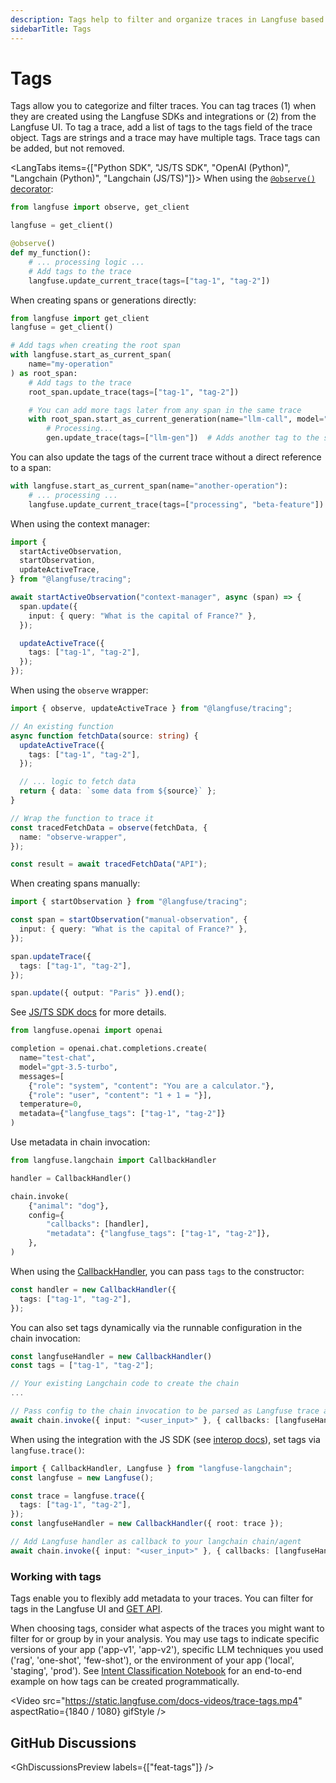 ```yaml
---
description: Tags help to filter and organize traces in Langfuse based on use case, functions/apis used, environment and other criteria.
sidebarTitle: Tags
---
```


# Tags

Tags allow you to categorize and filter traces.
You can tag traces (1) when they are created using the Langfuse SDKs and integrations or (2) from the Langfuse UI.
To tag a trace, add a list of tags to the tags field of the trace object.
Tags are strings and a trace may have multiple tags.
Trace tags can be added, but not removed.

<LangTabs items={["Python SDK", "JS/TS SDK", "OpenAI (Python)", "Langchain (Python)", "Langchain (JS/TS)"]}>
<Tab>
When using the [`@observe()` decorator](/docs/sdk/python/decorators):

```python
from langfuse import observe, get_client

langfuse = get_client()

@observe()
def my_function():
    # ... processing logic ...
    # Add tags to the trace
    langfuse.update_current_trace(tags=["tag-1", "tag-2"])
```

When creating spans or generations directly:

```python
from langfuse import get_client
langfuse = get_client()

# Add tags when creating the root span
with langfuse.start_as_current_span(
    name="my-operation"
) as root_span:
    # Add tags to the trace
    root_span.update_trace(tags=["tag-1", "tag-2"])

    # You can add more tags later from any span in the same trace
    with root_span.start_as_current_generation(name="llm-call", model="gpt-4o") as gen:
        # Processing...
        gen.update_trace(tags=["llm-gen"])  # Adds another tag to the same trace
```

You can also update the tags of the current trace without a direct reference to a span:

```python
with langfuse.start_as_current_span(name="another-operation"):
    # ... processing ...
    langfuse.update_current_trace(tags=["processing", "beta-feature"])
```

</Tab>
<Tab title="JS/TS SDK">

When using the context manager:

```ts
import {
  startActiveObservation,
  startObservation,
  updateActiveTrace,
} from "@langfuse/tracing";

await startActiveObservation("context-manager", async (span) => {
  span.update({
    input: { query: "What is the capital of France?" },
  });

  updateActiveTrace({
    tags: ["tag-1", "tag-2"],
  });
});
```

When using the `observe` wrapper:

```ts
import { observe, updateActiveTrace } from "@langfuse/tracing";

// An existing function
async function fetchData(source: string) {
  updateActiveTrace({
    tags: ["tag-1", "tag-2"],
  });

  // ... logic to fetch data
  return { data: `some data from ${source}` };
}

// Wrap the function to trace it
const tracedFetchData = observe(fetchData, {
  name: "observe-wrapper",
});

const result = await tracedFetchData("API");
```

When creating spans manually:

```ts
import { startObservation } from "@langfuse/tracing";

const span = startObservation("manual-observation", {
  input: { query: "What is the capital of France?" },
});

span.updateTrace({
  tags: ["tag-1", "tag-2"],
});

span.update({ output: "Paris" }).end();
```

See [JS/TS SDK docs](/docs/sdk/typescript/guide) for more details.

</Tab>
<Tab>

```python
from langfuse.openai import openai

completion = openai.chat.completions.create(
  name="test-chat",
  model="gpt-3.5-turbo",
  messages=[
    {"role": "system", "content": "You are a calculator."},
    {"role": "user", "content": "1 + 1 = "}],
  temperature=0,
  metadata={"langfuse_tags": ["tag-1", "tag-2"]}
)
```

</Tab>
<Tab title="Langchain (Python)">

Use metadata in chain invocation:

```python
from langfuse.langchain import CallbackHandler

handler = CallbackHandler()

chain.invoke(
    {"animal": "dog"},
    config={
        "callbacks": [handler],
        "metadata": {"langfuse_tags": ["tag-1", "tag-2"]},
    },
)
```

</Tab>
<Tab title="Langchain (JS/TS)">

When using the [CallbackHandler](/integrations/frameworks/langchain), you can pass `tags` to the constructor:

```ts
const handler = new CallbackHandler({
  tags: ["tag-1", "tag-2"],
});
```

You can also set tags dynamically via the runnable configuration in the chain invocation:

```ts
const langfuseHandler = new CallbackHandler()
const tags = ["tag-1", "tag-2"];

// Your existing Langchain code to create the chain
...

// Pass config to the chain invocation to be parsed as Langfuse trace attributes
await chain.invoke({ input: "<user_input>" }, { callbacks: [langfuseHandler], tags: tags });
```

When using the integration with the JS SDK (see [interop docs](/integrations/frameworks/langchain#interoperability)), set tags via `langfuse.trace()`:

```ts
import { CallbackHandler, Langfuse } from "langfuse-langchain";
const langfuse = new Langfuse();

const trace = langfuse.trace({
  tags: ["tag-1", "tag-2"],
});
const langfuseHandler = new CallbackHandler({ root: trace });

// Add Langfuse handler as callback to your langchain chain/agent
await chain.invoke({ input: "<user_input>" }, { callbacks: [langfuseHandler] });
```

</Tab>

</LangTabs>

### Working with tags

Tags enable you to flexibly add metadata to your traces. You can filter for tags in the Langfuse UI and [GET API](https://api.reference.langfuse.com/).

When choosing tags, consider what aspects of the traces you might want to filter for or group by in your analysis. You may use tags to indicate specific versions of your app ('app-v1', 'app-v2'), specific LLM techniques you used ('rag', 'one-shot', 'few-shot'), or the environment of your app ('local', 'staging', 'prod'). See [Intent Classification Notebook](/docs/analytics/example-intent-classification) for an end-to-end example on how tags can be created programmatically.

<Video
  src="https://static.langfuse.com/docs-videos/trace-tags.mp4"
  aspectRatio={1840 / 1080}
  gifStyle
/>

## GitHub Discussions


<GhDiscussionsPreview labels={["feat-tags"]} />
